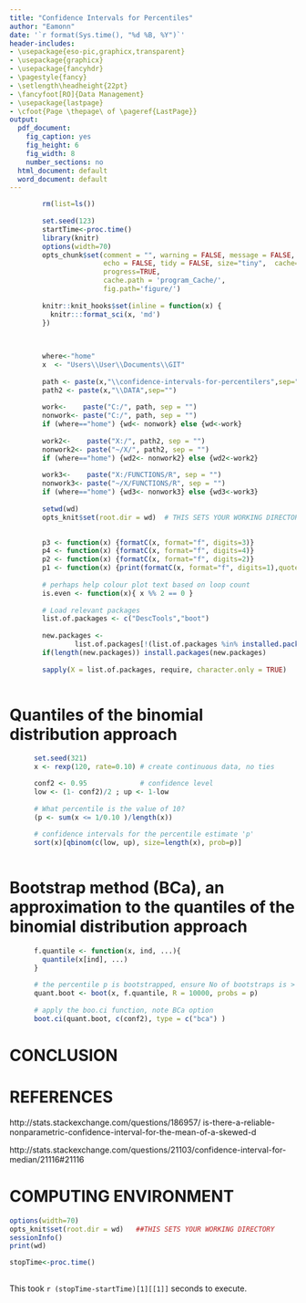 ```yaml
---
title: "Confidence Intervals for Percentiles"
author: "Eamonn"
date: '`r format(Sys.time(), "%d %B, %Y")`'
header-includes:
- \usepackage{eso-pic,graphicx,transparent}
- \usepackage{graphicx}
- \usepackage{fancyhdr}
- \pagestyle{fancy}
- \setlength\headheight{22pt}
- \fancyfoot[RO]{Data Management}
- \usepackage{lastpage}
- \cfoot{Page \thepage\ of \pageref{LastPage}}
output:
  pdf_document:
    fig_caption: yes
    fig_height: 6
    fig_width: 8
    number_sections: no
  html_document: default
  word_document: default
---
```

 
 
\AddToShipoutPictureFG{
  \AtPageCenter{% or \AtTextCenter
    \makebox[0pt]{\rotatebox[origin=c]{45}{%
      \scalebox{5}{\texttransparent{0.3}{  }}%
    }}
  }
}
 
 
 
```r
 
        rm(list=ls())
 
        set.seed(123)
        startTime<-proc.time()
        library(knitr)
        options(width=70)
        opts_chunk$set(comment = "", warning = FALSE, message = FALSE,
                       echo = FALSE, tidy = FALSE, size="tiny",  cache=FALSE,
                       progress=TRUE,
                       cache.path = 'program_Cache/',
                       fig.path='figure/')
         
        knitr::knit_hooks$set(inline = function(x) {
          knitr:::format_sci(x, 'md')
        })
         
        
```
 
<!-- \begin{figure}[t!] -->
<!--   \centering -->
<!--     \includegraphics[keepaspectratio, width=0.2\textwidth]{LOGO.png} -->
<!--   \label{fig:RSUencountered} -->
<!-- \end{figure} -->
 
 
 
 
```r

        where<-"home"
        x  <- "Users\\User\\Documents\\GIT"
        
        path <- paste(x,"\\confidence-intervals-for-percentilers",sep="")
        path2 <- paste(x,"\\DATA",sep="")
        
        work<-    paste("C:/", path, sep = "")
        nonwork<- paste("C:/", path, sep = "")
        if (where=="home") {wd<- nonwork} else {wd<-work}
        
        work2<-    paste("X:/", path2, sep = "")
        nonwork2<- paste("~/X/", path2, sep = "")
        if (where=="home") {wd2<- nonwork2} else {wd2<-work2}
        
        work3<-    paste("X:/FUNCTIONS/R", sep = "")
        nonwork3<- paste("~/X/FUNCTIONS/R", sep = "")
        if (where=="home") {wd3<- nonwork3} else {wd3<-work3}
        
        setwd(wd)
        opts_knit$set(root.dir = wd)  # THIS SETS YOUR WORKING DIRECTORY
        
```
```r
 
        p3 <- function(x) {formatC(x, format="f", digits=3)}
        p4 <- function(x) {formatC(x, format="f", digits=4)}
        p2 <- function(x) {formatC(x, format="f", digits=2)}
        p1 <- function(x) {print(formatC(x, format="f", digits=1),quote=FALSE)}
        
        # perhaps help colour plot text based on loop count
        is.even <- function(x){ x %% 2 == 0 }
 
        # Load relevant packages
        list.of.packages <- c("DescTools","boot")
 
        new.packages <- 
                list.of.packages[!(list.of.packages %in% installed.packages()[,"Package"])]
        if(length(new.packages)) install.packages(new.packages)
        
        sapply(X = list.of.packages, require, character.only = TRUE)
        
```
 
# Quantiles of the binomial distribution approach
 
```r
      
      set.seed(321)
      x <- rexp(120, rate=0.10) # create continuous data, no ties

      conf2 <- 0.95             # confidence level
      low <- (1- conf2)/2 ; up <- 1-low
      
      # What percentile is the value of 10? 
      (p <- sum(x <= 1/0.10 )/length(x))  
      
      # confidence intervals for the percentile estimate 'p'
      sort(x)[qbinom(c(low, up), size=length(x), prob=p)]
       
```
 
# Bootstrap method (BCa), an approximation to the quantiles of the binomial distribution approach
 
```r

      f.quantile <- function(x, ind, ...){ 
        quantile(x[ind], ...) 
      } 
      
      # the percentile p is bootstrapped, ensure No of bootstraps is > than sample size
      quant.boot <- boot(x, f.quantile, R = 10000, probs = p)
      
      # apply the boo.ci function, note BCa option
      boot.ci(quant.boot, c(conf2), type = c("bca") )

```

# CONCLUSION
 
# REFERENCES

http://stats.stackexchange.com/questions/186957/ is-there-a-reliable-nonparametric-confidence-interval-for-the-mean-of-a-skewed-d
 
http://stats.stackexchange.com/questions/21103/confidence-interval-for-median/21116#21116

# COMPUTING ENVIRONMENT
 
```r
options(width=70)
opts_knit$set(root.dir = wd)   ##THIS SETS YOUR WORKING DIRECTORY
sessionInfo()
print(wd)
```
 
```r
 
stopTime<-proc.time()
 
```
 
This took `r (stopTime-startTime)[1][[1]]` seconds to execute.

 
    
      
 
